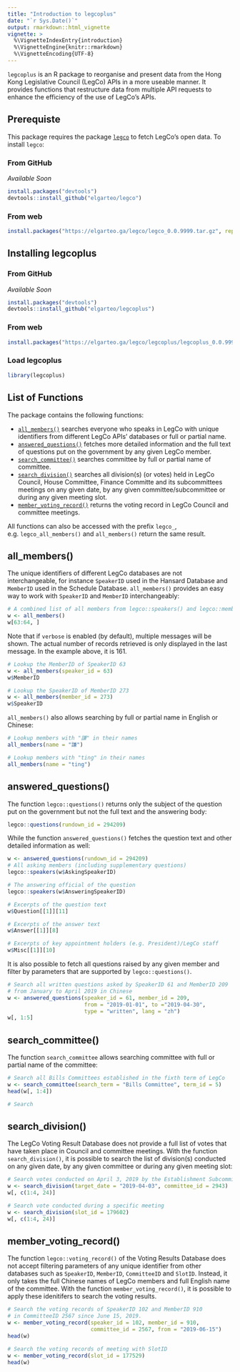 ```yaml
---
title: "Introduction to legcoplus"
date: "`r Sys.Date()`"
output: rmarkdown::html_vignette
vignette: >
  %\VignetteIndexEntry{introduction}
  %\VignetteEngine{knitr::rmarkdown}
  %\VignetteEncoding{UTF-8}
---
```


`legcoplus` is an R package to reorganise and present data from the Hong Kong Legislative Council (LegCo)
APIs in a more useable manner. It provides functions that restructure data from multiple API requests to 
enhance the efficiency of the use of LegCo's APIs.

## Prerequiste

This package requires the package [`legco`]("https://elgarteo.ga/legco/) to fetch LegCo's open data. 
To install `legco`:

### From GitHub

*Available Soon*

```r
install.packages("devtools")
devtools::install_github("elgarteo/legco")
```

### From web

```r
install.packages("https://elgarteo.ga/legco/legco_0.0.9999.tar.gz", repos = NULL, type = "source")
```

## Installing legcoplus

### From GitHub

*Available Soon*

```r
install.packages("devtools")
devtools::install_github("elgarteo/legcoplus")
```

### From web

```r
install.packages("https://elgarteo.ga/legco/legcoplus/legcoplus_0.0.9999.tar.gz", repos = NULL, type = "source")
```

### Load legcoplus

```r
library(legcoplus)
```

## List of Functions

The package contains the following functions:

* [`all_members()`](#all_members) searches everyone who speaks in LegCo with unique identifiers
from different LegCo APIs' databases or full or partial name.
* [`answered_questions()`](#answered_questions) fetches more detailed information and the full
text of questions put on the government by any given LegCo member.
* [`search_committee()`](#search_committee) searches committee by full or partial name of committee.
* [`search_division()`](#search_division) searches all division(s) (or votes) held in LegCo Council, 
House Committee, Finance Committe and its subcommittees meetings on any given date, by any given committee/subcommittee or during any given meeting slot.
* [`member_voting_record()`](#member_voting_record) returns the voting record in LegCo Council 
and committee meetings.

All functions can also be accessed with the prefix `legco_`, e.g. `legco_all_members()` and `all_members()`
return the same result.

## all_members() {#all_members}

The unique identifiers of different LegCo databases are not interchangeable, for instance
`SpeakerID` used in the Hansard Database and `MemberID` used in the Schedule Database. `all_members()` 
provides an easy way to work with `SpeakerID` and `MemberID` interchangeably:

```r
# A combined list of all members from legco::speakers() and legco::member()
w <- all_members()
w[63:64, ]
```

Note that if `verbose` is enabled (by default), multiple messages will be shown. The actual
number of records retrieved is only displayed in the last message. In the example above, it is 161.

```r
# Lookup the MemberID of SpeakerID 63
w <- all_members(speaker_id = 63)
w$MemberID

# Lookup the SpeakerID of MemberID 273
w <- all_members(member_id = 273)
w$SpeakerID
```

`all_members()` also allows searching by full or partial name in English or Chinese:

```r
# Lookup members with "謙" in their names
all_members(name = "謙")

# Lookup members with "ting" in their names
all_members(name = "ting")

```

## answered_questions() {#answered_questions}

The function `legco::questions()` returns only the subject of the question put on the government 
but not the full text and the answering body:

```r
legco::questions(rundown_id = 294209)
```

While the function `answered_questions()` fetches the question text and other detailed information as well:

```r
w <- answered_questions(rundown_id = 294209)
# All asking members (including supplementary questions)
legco::speakers(w$AskingSpeakerID)

# The answering official of the question
legco::speakers(w$AnsweringSpeakerID)

# Excerpts of the question text
w$Question[[1]][11]

# Excerpts of the answer text
w$Answer[[1]][8]

# Excerpts of key appointment holders (e.g. President)/LegCo staff
w$Misc[[1]][10]
```

It is also possible to fetch all questions raised by any given member and filter by parameters
that are supported by `legco::questions()`.

```r
# Search all written questions asked by SpeakerID 61 and MemberID 209
# from January to April 2019 in Chinese
w <- answered_questions(speaker_id = 61, member_id = 209,
                        from = "2019-01-01", to ="2019-04-30",
                        type = "written", lang = "zh")
w[, 1:5]
```

## search_committee() {#search_committee}

The function `search_committee` allows searching committee with full or partial name of the committee:

```r
# Search all Bills Committees established in the fixth term of LegCo
w <- search_committee(search_term = "Bills Committee", term_id = 5)
head(w[, 1:4])

# Search 
```

## search_division() {#search_division}

The LegCo Voting Result Database does not provide a full list of votes that have taken place 
in Council and committee meetings. With the function `search_division()`, it is possible to 
search the list of division(s) conducted on any given date, by any given committee or during
any given meeting slot:

```r
# Search votes conducted on April 3, 2019 by the Establishment Subcommittee
w <- search_division(target_date = "2019-04-03", committee_id = 2943)
w[, c(1:4, 24)]

# Search vote conducted during a specific meeting
w <- search_division(slot_id = 179602)
w[, c(1:4, 24)]
```

## member_voting_record() {#member_voting_record}

The function `legco::voting_record()` of the Voting Results Database does not accept filtering 
parameters of any unique identifier from other databases such as `SpeakerID`, `MemberID`,
`CommitteeID` and `SlotID`. Instead, it only takes the full Chinese names of LegCo members and
full English name of the committee. With the function `member_voting_record()`, it is possible
to apply these idenitifers to search the voting results.

```r
# Search the voting records of SpeakerID 102 and MemberID 910
# in CommitteeID 2567 since June 15, 2019.
w <- member_voting_record(speaker_id = 102, member_id = 910,
                          committee_id = 2567, from = "2019-06-15")
head(w)

# Search the voting records of meeting with SlotID 
w <- member_voting_record(slot_id = 177529)
head(w)
```
